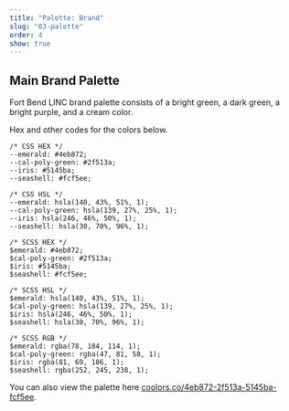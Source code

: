 ```yaml
---
title: "Palette: Brand"
slug: "03-palette"
order: 4
show: true
---
```


## Main Brand Palette

<BrandPalette/>

Fort Bend LINC brand palette consists of a bright green, a dark green, a bright purple, and a cream color.

Hex and other codes for the colors below.

```
/* CSS HEX */
--emerald: #4eb872;
--cal-poly-green: #2f513a;
--iris: #5145ba;
--seashell: #fcf5ee;

/* CSS HSL */
--emerald: hsla(140, 43%, 51%, 1);
--cal-poly-green: hsla(139, 27%, 25%, 1);
--iris: hsla(246, 46%, 50%, 1);
--seashell: hsla(30, 70%, 96%, 1);

/* SCSS HEX */
$emerald: #4eb872;
$cal-poly-green: #2f513a;
$iris: #5145ba;
$seashell: #fcf5ee;

/* SCSS HSL */
$emerald: hsla(140, 43%, 51%, 1);
$cal-poly-green: hsla(139, 27%, 25%, 1);
$iris: hsla(246, 46%, 50%, 1);
$seashell: hsla(30, 70%, 96%, 1);

/* SCSS RGB */
$emerald: rgba(78, 184, 114, 1);
$cal-poly-green: rgba(47, 81, 58, 1);
$iris: rgba(81, 69, 186, 1);
$seashell: rgba(252, 245, 238, 1);
```

You can also view the palette here [coolors.co/4eb872-2f513a-5145ba-fcf5ee](https://coolors.co/4eb872-2f513a-5145ba-fcf5ee).
